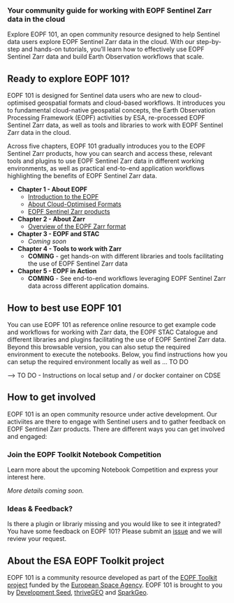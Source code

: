 
### Your community guide for working with EOPF Sentinel Zarr data in the cloud {.unlisted} 

Explore EOPF 101, an open community resource designed to help Sentinel data users explore EOPF Sentinel Zarr data in the cloud. 
With our step-by-step and hands-on tutorials, you'll learn how to effectively use EOPF Sentinel Zarr data and build Earth Observation workflows that scale.

## Ready to explore EOPF 101?
EOPF 101 is designed for Sentinel data users who are new to cloud-optimised geospatial formats and cloud-based workflows.
It introduces you to fundamental cloud-native geospatial concepts, the Earth Observation Processing Framework (EOPF) activities by ESA, 
re-processed EOPF Sentinel Zarr data, as well as tools and libraries to work with EOPF Sentinel Zarr data in the cloud.

Across five chapters, EOPF 101 gradually introduces you to the EOPF Sentinel Zarr products, how you can search and access these, relevant tools and plugins to use EOPF Sentinel Zarr data in different working environments, as well as practical end-to-end application workflows highlighting the benefits of EOPF Sentinel Zarr data.

* **Chapter 1 - About EOPF**
  * [Introduction to the EOPF](./1_about_eopf.qmd)
  * [About Cloud-Optimised Formats](./1_about_cloudoptimized_formats.qmd)
  * [EOPF Sentinel Zarr products](./1_overview_eopf_datasets.qmd)
* **Chapter 2 - About Zarr**
  * [Overview of the EOPF Zarr format](./2_what_is_zarr.qmd)
* **Chapter 3 - EOPF and STAC**
  * *Coming soon*
* **Chapter 4 - Tools to work with Zarr**
  * **COMING** - get hands-on with different libraries and tools facilitating the use of EOPF Sentinel Zarr data
* **Chapter 5 - EOPF in Action**
  * **COMING** - See end-to-end workflows leveraging EOPF Sentinel Zarr data across different application domains.


## How to best use EOPF 101
You can use EOPF 101 as reference online resource to get example code and workflows for working with Zarr data, the EOPF STAC Catalogue and different libraries and plugins facilitating the use of EOPF Sentinel Zarr data. 
Beyond this browsable version, you can also setup the required environment to execute the notebooks. Below, you find instructions how you can setup the required environment locally as well as ... TO DO

--> TO DO - Instructions on local setup and / or docker container on CDSE


## How to get involved
EOPF 101 is an open community resource under active development. Our activiites are there to engage with Sentinel users and to gather feedback on EOPF Sentinel Zarr products. 
There are different ways you can get involved and engaged:

### Join the EOPF Toolkit Notebook Competition
Learn more about the upcoming Notebook Competition and express your interest here.

<!---
TODO #<issue_number>
-->
*More details coming soon.*

### Ideas & Feedback?
Is there a plugin or librariy missing and you would like to see it integrated? You have some feedback on EOPF 101? Please submit an [issue](https://github.com/eopf-toolkit/eopf-101/issues) and we will review your request.


## About the ESA EOPF Toolkit project
EOPF 101 is a community resource developed as part of the [EOPF Toolkit project](https://github.com/eopf-toolkit) funded by the [European Space Agency](https://www.esa.int/). 
EOPF 101 is brought to you by [Development Seed](https://developmentseed.org/), [thriveGEO](https://www.thrivegeo.com) and [SparkGeo](https://sparkgeo.com/).
